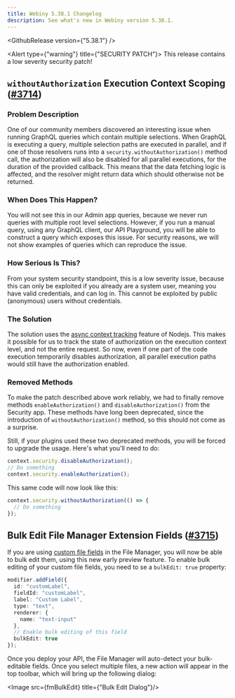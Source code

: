 ```yaml
---
title: Webiny 5.38.1 Changelog
description: See what's new in Webiny version 5.38.1.
---
```



<GithubRelease version={"5.38.1"} />

<Alert type={"warning"} title={"SECURITY PATCH"}>
  This release contains a low severity security patch!
</Alert>

## `withoutAuthorization` Execution Context Scoping ([#3714](https://github.com/webiny/webiny-js/pull/3714))

### Problem Description

One of our community members discovered an interesting issue when running GraphQL queries which contain multiple selections.
When GraphQL is executing a query, multiple selection paths are executed in parallel, and if one of those resolvers runs into a `security.withoutAuthorization()` method call, the authorization will also be disabled for all parallel executions, for the duration of the provided callback. This means that the data fetching logic is affected, and the resolver might return data which should otherwise not be returned.

### When Does This Happen?

You will not see this in our Admin app queries, because we never run queries with multiple root level selections. However, if you run a manual query, using any GraphQL client, our API Playground, you will be able to construct a query which exposes this issue. For security reasons, we will not show examples of queries which can reproduce the issue.

### How Serious Is This?

From your system security standpoint, this is a low severity issue, because this can only be exploited if you already are a system user, meaning you have valid credentials, and can log in. This cannot be exploited by public (anonymous) users without credentials.

### The Solution

The solution uses the [async context tracking](https://nodejs.org/api/async_context.html) feature of Nodejs. This makes it possible for us to track the state of authorization on the execution context level, and not the entire request. So now, even if one part of the code execution temporarily disables authorization, all parallel execution paths would still have the authorization enabled.

### Removed Methods

To make the patch described above work reliably, we had to finally remove methods `enableAuthorization()` and `disableAuthorization()` from the Security app. These methods have long been deprecated, since the introduction of `withoutAuthorization()` method, so this should not come as a surprise.

Still, if your plugins used these two deprecated methods, you will be forced to upgrade the usage. Here's what you'll need to do:

```ts Old Usage
context.security.disableAuthorization();
// Do something
context.security.enableAuthorization();
```

This same code will now look like this:

```ts New Usage
context.security.withoutAuthorization(() => {
  // Do something
});
```

## Bulk Edit File Manager Extension Fields ([#3715](https://github.com/webiny/webiny-js/pull/3715))

If you are using [custom file fields](/docs/{version}/file-manager/extending/customize-file-fields) in the File Manager, you will now be able to bulk edit them, using this new early preview feature. To enable bulk editing of your custom file fields, you need to se a `bulkEdit: true` property:

```ts
modifier.addField({
  id: "customLabel",
  fieldId: "customLabel",
  label: "Custom Label",
  type: "text",
  renderer: {
    name: "text-input"
  },
  // Enable bulk editing of this field
  bulkEdit: true
});
```

Once you deploy your API, the File Manager will auto-detect your bulk-editable fields. Once you select multiple files, a new action will appear in the top toolbar, which will bring up the following dialog:

<Image src={fmBulkEdit} title={"Bulk Edit Dialog"}/>

